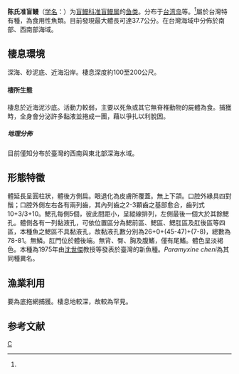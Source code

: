 {{Speciesbox
| genus = Paramyxine
| species = cheni
| authority = ([[沈世傑|Shen]] et Tao, 1975)<ref name='id5075'>{{cite web| url =http://www.bioinfo.cn/db05/BjdwSpecies.php?action=view&id=5075| title =陈氏准盲鳗| work =《中国动物物种编目数据库》| publisher =中国科学院微生物研究所| author =中国科学院动物研究所| accessdate =2009-04-11| deadurl =yes| archiveurl =https://web.archive.org/web/20160305095554/http://www.bioinfo.cn/db05/BjdwSpecies.php?action=view&id=5075| archivedate =2016-03-05}}</ref>
}}

'''陈氏准盲鳗'''（[[学名|学名]]：{{lang|la|''Paramyxine cheni''}}）为[[盲鳗科|盲鳗科]][[准盲鳗属|准盲鳗属]]的[[鱼类|鱼类]]。分布于[[台湾岛|台湾岛]]等。<ref name='id5075'/>屬於台灣特有種，為食用性魚類。目前發現最大體長可達37.7公分。在台灣海域中分佈於南部、西南部海域。

== 棲息環境 ==
深海、砂泥底、近海沿岸。棲息深度約100至200公尺。

==== 棲所生態 ====
棲息於近海泥沙底。活動力較弱，主要以死魚或其它無脊椎動物的屍體為食。捕獲時，全身會分泌許多黏液並捲成一團，藉以爭扎以利脫困。

===== 地理分佈 =====
目前僅知分布於臺灣的西南與東北部深海水域。

== 形態特徵 ==
體延長呈圓柱狀，體後方側扁。眼退化為皮膚所覆蓋。無上下頜。口腔外緣具四對鬚；口腔外側左右各有兩列齒，其內列齒之2-3顆齒之基部愈合，齒列式10+3/3+10。鰓孔每側5個，彼此間距小，呈縱線排列，左側最後一個大於其餘鰓孔。體側各有一列黏液孔，可依位置區分為鰓前區、鰓區、鰓肛區及肛後區等四區，本種魚之鰓區不具黏液孔，故黏液孔數分別為26+0+(45-47)+(7-8)，總數為78-81。無鱗。肛門位於體後端。無背、臀、胸及腹鰭，僅有尾鰭。體色呈淡褐色。本種為1975年由[[沈世傑|沈世傑]]教授等發表於臺灣的新魚種。''Paramyxine cheni''為其同種異名。

== 漁業利用 ==
要為底拖網捕獲。棲息地較深，故較為罕見。

== 参考文献 ==
{{reflist}}

{{Taxonbar}}

[[Category:副盲鳗属|C]]